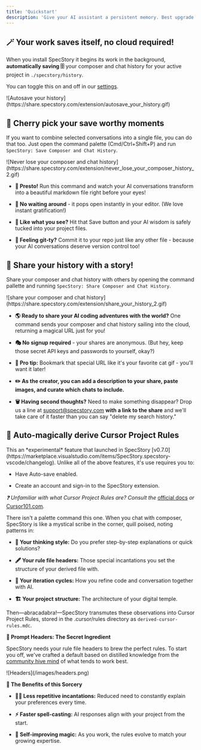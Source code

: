 ```yaml
---
title: 'Quickstart'
description: 'Give your AI assistant a persistent memory. Best upgrade since coffee ☕'
---
```


## 🪄 Your work saves itself, no cloud required!

When you install SpecStory it begins its work in the background, **automatically saving 🗄️** your composer and chat history for your active project in `./specstory/history`.

You can toggle this on and off in our [settings](/settings).

<Frame>
  ![Autosave your history](https://share.specstory.com/extension/autosave_your_history.gif)
</Frame>

## 🎯 Cherry pick your save worthy moments

If you want to combine selected conversations into a single file, you can do that too. Just open the command palette (Cmd/Ctrl+Shift+P) and run `SpecStory: Save Composer and Chat History`.

<Frame>
  ![Never lose your composer and chat history](https://share.specstory.com/extension/never_lose_your_composer_history_2.gif)
</Frame>

* **📝 Presto!** Run this command and watch your AI conversations transform into a beautiful markdown file right before your eyes!

* **👀 No waiting around** - it pops open instantly in your editor. (We love instant gratification!)

* **💾 Like what you see?** Hit that Save button and your AI wisdom is safely tucked into your project files.

* **🌳 Feeling git-ty?** Commit it to your repo just like any other file - because your AI conversations deserve version control too!

## 🌟 Share your history with a story!

Share your composer and chat history with others by opening the command pallette and running `SpecStory: Share Composer and Chat History`.

<Frame>
  ![share your composer and chat history](https://share.specstory.com/extension/share_your_history_2.gif)
</Frame>

* **🌎 Ready to share your AI coding adventures with the world?** One command sends your composer and chat history sailing into the cloud, returning a magical URL just for you!

* **🎭 No signup required** - your shares are anonymous. (But hey, keep those secret API keys and passwords to yourself, okay?)

* **🔗 Pro tip:** Bookmark that special URL like it's your favorite cat gif - you'll want it later!

* **✏️ As the creator, you can add a description to your share, paste images, and curate which chats to include.**

* **🗑️ Having second thoughts?** Need to make something disappear? Drop us a line at [support@specstory.com](mailto:support@specstory.com) **with a link to the share** and we'll take care of it faster than you can say "delete my search history."

## 🧪 Auto-magically derive Cursor Project Rules

<Info>
  This an *experimental* feature that launched in SpecStory  [v0.7.0](https://marketplace.visualstudio.com/items/SpecStory.specstory-vscode/changelog). Unlike all of the above features, it's use requires you to:

  * Have Auto-save enabled.

  * Create an account and sign-in to the SpecStory extension.
</Info>

*❓ Unfamiliar with what Cursor Project Rules are? Consult the* [official docs](https://docs.cursor.com/context/rules-for-ai#project-rules-recommended) *or* [Cursor101.com](https://cursor101.com/cursor/rules)*.*

There isn't a palette command this one. When you chat with composer, SpecStory is like a mystical scribe in the corner, quill poised, noting patterns in:

* **🧠 Your thinking style:** Do you prefer step-by-step explanations or quick solutions?

* **🖋️ Your rule file headers:** Those special incantations you set the structure of your derived file with.

* **🔄 Your iteration cycles:** How you refine code and conversation together with AI.

* **🏗️ Your project structure:** The architecture of your digital temple.

Then—abracadabra!—SpecStory transmutes these observations into Cursor Project Rules, stored in the .cursor/rules directory as `derived-cursor-rules.mdc`.

**🌈 Prompt Headers: The Secret Ingredient**

SpecStory needs your rule file headers to brew the perfect rules. To start you off, we've crafted a default based on distilled knowledge from the [community hive mind](https://www.reddit.com/r/cursor/comments/1hwwo60/top_crowdsourced_wisdom_for_effectively/) of what tends to work best.

<Frame>
  ![Headers](/images/headers.png)
</Frame>

**🌟 The Benefits of this Sorcery**

* **🧙‍♀️ Less repetitive incantations:** Reduced need to constantly explain your preferences every time.

* **⚡ Faster spell-casting:** AI responses align with your project from the start.

* **🔄 Self-improving magic:** As you work, the rules evolve to match your growing expertise.